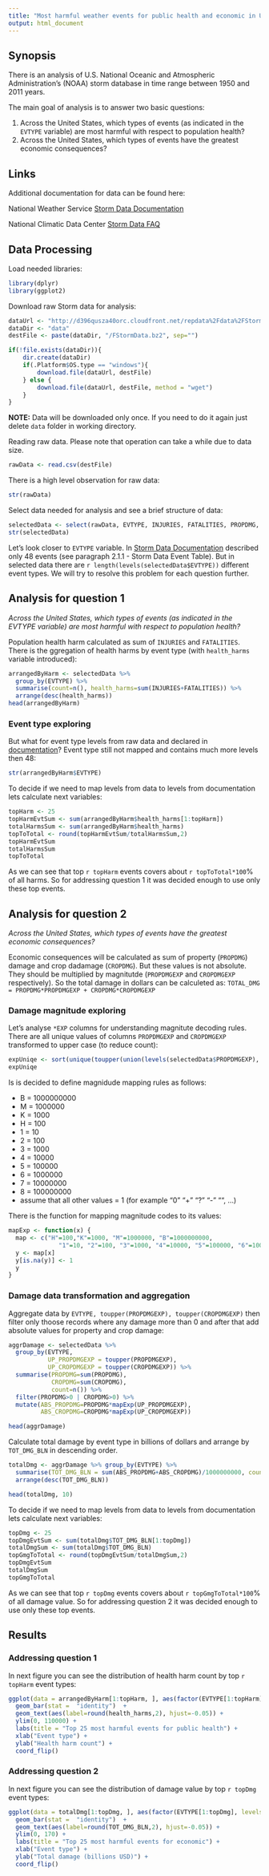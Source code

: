 ```yaml
---
title: "Most harmful weather events for public health and economic in US between 1950 and 2011"
output: html_document
---
```



## Synopsis

There is an analysis of U.S. National Oceanic and Atmospheric Administration's (NOAA) storm database in time range between 1950 and 2011 years.

The main goal of analysis is to answer two basic questions:

1. Across the United States, which types of events (as indicated in the `EVTYPE` variable) are most harmful with respect to population health?
2. Across the United States, which types of events have the greatest economic consequences?


## Links

Additional documentation for data can be found here:

[1]: https://d396qusza40orc.cloudfront.net/repdata%2Fpeer2_doc%2Fpd01016005curr.pdf "Storm Data Documentation"
[2]: https://d396qusza40orc.cloudfront.net/repdata%2Fpeer2_doc%2FNCDC%20Storm%20Events-FAQ%20Page.pdf "Storm Data FAQ"

National Weather Service [Storm Data Documentation][1]

National Climatic Data Center [Storm Data FAQ][2]

## Data Processing

Load needed libraries:

```r
library(dplyr)
library(ggplot2)
```

Download raw Storm data for analysis:

```r
dataUrl <- "http://d396qusza40orc.cloudfront.net/repdata%2Fdata%2FStormData.csv.bz2"
dataDir <- "data"
destFile <- paste(dataDir, "/FStormData.bz2", sep="")

if(!file.exists(dataDir)){
    dir.create(dataDir)
    if(.Platform$OS.type == "windows"){
        download.file(dataUrl, destFile)
    } else {
        download.file(dataUrl, destFile, method = "wget")
    }
}
```
**NOTE:** Data will be downloaded only once. If you need to do it again just delete `data` folder in working directory.

Reading raw data. Please note that operation can take a while due to data size.
```r
rawData <- read.csv(destFile)
```

There is a high level observation for raw data:
```r
str(rawData)
```

Select data needed for analysis and see a brief structure of data:
```r
selectedData <- select(rawData, EVTYPE, INJURIES, FATALITIES, PROPDMG, PROPDMGEXP, CROPDMG, CROPDMGEXP)
str(selectedData)
```

Let's look closer to `EVTYPE` variable. In [Storm Data Documentation][1] described only 48 events (see paragraph 2.1.1 -  Storm Data Event Table).
But in selected data there are `r length(levels(selectedData$EVTYPE))` different event types.
We will try to resolve this problem for each question further.

## Analysis for question 1

*Across the United States, which types of events (as indicated in the EVTYPE variable) are most harmful with respect to population health?*

Population health harm calculated as sum of `INJURIES` and `FATALITIES`.
There is the ggregation of health harms by event type (with `health_harms` variable introduced):
```r
arrangedByHarm <- selectedData %>% 
  group_by(EVTYPE) %>% 
  summarise(count=n(), health_harms=sum(INJURIES+FATALITIES)) %>% 
  arrange(desc(health_harms))
head(arrangedByHarm)
```

### Event type exploring

But what for event type levels from raw data and declared in [documentation][1]? 
Event type still not mapped and contains much more levels then 48:

```r
str(arrangedByHarm$EVTYPE)
```

To decide if we need to map levels from data to levels from documentation lets calculate next variables:

```r
topHarm <- 25
topHarmEvtSum <- sum(arrangedByHarm$health_harms[1:topHarm])
totalHarmsSum <- sum(arrangedByHarm$health_harms)
topToTotal <- round(topHarmEvtSum/totalHarmsSum,2)
topHarmEvtSum
totalHarmsSum
topToTotal
```

As we can see that top `r topHarm` events covers about `r topToTotal*100`% of all harms. So for addressing question 1 it was decided enough to use only these top events.

## Analysis for question 2

*Across the United States, which types of events have the greatest economic consequences?*

Economic consequences will be calculated as sum of property (`PROPDMG`) damage and crop dadamage (`CROPDMG`).
But these values is not absolute. They should be multiplied by magnitutde (`PROPDMGEXP` and `CROPDMGEXP` respectively).
So the total damage in dollars can be calculeted as:
`TOTAL_DMG = PROPDMG*PROPDMGEXP + CROPDMG*CROPDMGEXP`

### Damage magnitude exploring

Let's analyse `*EXP` columns for understanding magnitute decoding rules. There are all unique values of columns `PROPDMGEXP` and `CROPDMGEXP` transformed to upper case (to reduce count):

```r
expUniqe <- sort(unique(toupper(union(levels(selectedData$PROPDMGEXP), levels(selectedData$CROPDMGEXP)))), decreasing = T)
expUniqe
```

Is is decided to define magnidude mapping rules as follows:

- B = 1000000000
- M = 1000000
- K = 1000
- H = 100
- 1 = 10
- 2 = 100
- 3 = 1000
- 4 = 10000
- 5 = 100000
- 6 = 1000000
- 7 = 10000000
- 8 = 100000000
- assume that all other values = 1 (for example "0" "+" "?" "-" "", ...)

There is the function for mapping magnitude codes to its values:

```r
mapExp <- function(x) {
  map <- c("H"=100,"K"=1000, "M"=1000000, "B"=1000000000,
              "1"=10, "2"=100, "3"=1000, "4"=10000, "5"=100000, "6"=1000000, "7"=10000000, "8"=100000000)
  y <- map[x]
  y[is.na(y)] <- 1
  y 
}

```

### Damage data transformation and aggregation

Aggregate data by `EVTYPE, toupper(PROPDMGEXP), toupper(CROPDMGEXP)` then filter only thoose records where any damage more than 0 and after that add absolute values for property and crop damage:

```r
aggrDamage <- selectedData %>% 
  group_by(EVTYPE, 
           UP_PROPDMGEXP = toupper(PROPDMGEXP), 
           UP_CROPDMGEXP = toupper(CROPDMGEXP)) %>% 
  summarise(PROPDMG=sum(PROPDMG), 
            CROPDMG=sum(CROPDMG), 
            count=n()) %>%
  filter(PROPDMG>0 | CROPDMG>0) %>%
  mutate(ABS_PROPDMG=PROPDMG*mapExp(UP_PROPDMGEXP),
         ABS_CROPDMG=CROPDMG*mapExp(UP_CROPDMGEXP))

head(aggrDamage)
````

Calculate total damage by event type in billions of dollars and arrange by `TOT_DMG_BLN` in descending order.

```r
totalDmg <- aggrDamage %>% group_by(EVTYPE) %>%
  summarise(TOT_DMG_BLN = sum(ABS_PROPDMG+ABS_CROPDMG)/1000000000, count=sum(count)) %>%
  arrange(desc(TOT_DMG_BLN))

head(totalDmg, 10)

```

To decide if we need to map levels from data to levels from documentation lets calculate next variables:

```r
topDmg <- 25
topDmgEvtSum <- sum(totalDmg$TOT_DMG_BLN[1:topDmg])
totalDmgSum <- sum(totalDmg$TOT_DMG_BLN)
topGmgToTotal <- round(topDmgEvtSum/totalDmgSum,2)
topDmgEvtSum
totalDmgSum
topGmgToTotal
```

As we can see that top `r topDmg` events covers about `r topGmgToTotal*100`% of all damage value. So for addressing question 2 it was decided enough to use only these top events.


## Results 

### Addressing question 1

In next figure you can see the distribution of health harm count by top `r topHarm` event types:
```r
ggplot(data = arrangedByHarm[1:topHarm, ], aes(factor(EVTYPE[1:topHarm], levels=EVTYPE[topHarm:1]), health_harms)) + 
  geom_bar(stat =  "identity")  + 
  geom_text(aes(label=round(health_harms,2), hjust=-0.05)) +
  ylim(0, 110000) +
  labs(title = "Top 25 most harmful events for public health") +
  xlab("Event type") +
  ylab("Health harm count") + 
  coord_flip()

```


### Addressing question 2

In next figure you can see the distribution of damage value by top `r topDmg` event types:
```r
ggplot(data = totalDmg[1:topDmg, ], aes(factor(EVTYPE[1:topDmg], levels=EVTYPE[topDmg:1]), TOT_DMG_BLN)) + 
  geom_bar(stat =  "identity")  + 
  geom_text(aes(label=round(TOT_DMG_BLN,2), hjust=-0.05)) +
  ylim(0, 170) +
  labs(title = "Top 25 most harmful events for economic") +
  xlab("Event type") +
  ylab("Total damage (billions USD)") + 
  coord_flip()

```

